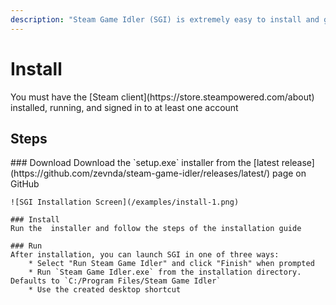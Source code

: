 ```yaml
---
description: "Steam Game Idler (SGI) is extremely easy to install and get started with. Follow these steps to install SGI."
---
```





# Install

<Callout type='info'>
    You must have the [Steam client](https://store.steampowered.com/about) installed, running, and signed in to at least one account
</Callout>

## Steps

<Steps>
    ### Download
    Download the `setup.exe` installer from the [latest release](https://github.com/zevnda/steam-game-idler/releases/latest/) page on GitHub

    ![SGI Installation Screen](/examples/install-1.png)

    ### Install
    Run the  installer and follow the steps of the installation guide

    ### Run
    After installation, you can launch SGI in one of three ways:
        * Select "Run Steam Game Idler" and click "Finish" when prompted
        * Run `Steam Game Idler.exe` from the installation directory. Defaults to `C:/Program Files/Steam Game Idler`
        * Use the created desktop shortcut
</Steps>
